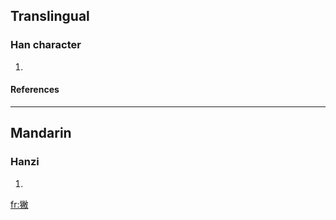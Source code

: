 ==Translingual==
===Han character===
{{Han char|rn=94|rad=犬|as=12|sn=15|four=4824<sub>0</sub>|canj=大竹火月大 (KHFBK)}}
# {{defn|Han|sort=犬12}}
====References====
{{Han ref|kx=0718.100|dkj=20673|dj=1129.250|hdz=21368.060|uh=7359|ud=29529|bh=E67E|bd=59006}}

----
==Mandarin==
===Hanzi===
{{cmn-hanzi|pin=[[bì]] (bi4)|wg=pi<sup>4</sup>}}
# {{defn|Mandarin}}

[[fr:獙]]